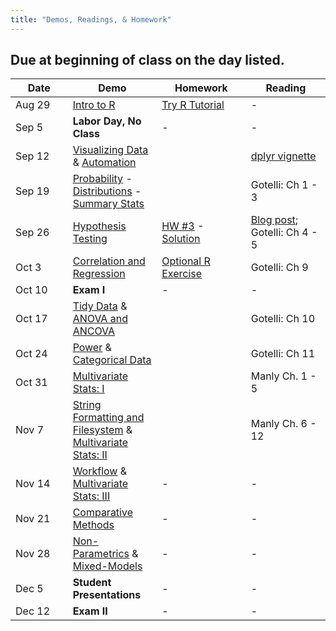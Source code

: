```yaml
---
title: "Demos, Readings, & Homework" 
---
```


## Due at beginning of class on the day listed. 


Date  | Demo | Homework  | Reading 
------ | ---------  | --------- | -------- 
Aug 29 | [Intro to R](intro_to_R.html) | [Try R Tutorial](http://tryr.codeschool.com) | - 
Sep 5 | **Labor Day, No Class** | - | - 
Sep 12 | [Visualizing Data](visualization.html) & [Automation](automation.html) | | [dplyr vignette](http://cran.rstudio.com/web/packages/dplyr/vignettes/introduction.html) | - 
Sep 19|  [Probability](probability.html) - [Distributions](distributions.html) - [Summary Stats](summary_stats.html) | | Gotelli: Ch 1 - 3 | -
Sep 26 | [Hypothesis Testing](hypothesis_testing.html) | [HW #3](homework_assignment_3.html) - [Solution](homework_solutions/HW_3_solution.html)  | [Blog post](https://oikosjournal.wordpress.com/2011/10/11/frequentist-vs-bayesian-statistics-resources-to-help-you-choose/); Gotelli: Ch 4 - 5 | -
Oct 3 | [Correlation and Regression](regression.html) |  [Optional R Exercise](R_Skills_Practice.html) | Gotelli: Ch 9  | 
Oct 10| **Exam I** | - | - | - 
Oct 17 |  [Tidy Data](tidyR.html) & [ANOVA and ANCOVA](ANOVA.html) |   | Gotelli: Ch 10  | 
Oct 24 |  [Power](power_analysis.html) & [Categorical Data](categorical_data.html) |  | Gotelli: Ch 11 |
Oct 31 | [Multivariate Stats: I](Multivariate_I.html) |   | Manly Ch. 1 - 5 | - | - | - 
Nov 7 | [String Formatting and Filesystem](String_Formatting_Filesystem.html) & [Multivariate Stats: II](Multivariate_II.html) |  | Manly Ch. 6 - 12
Nov 14 |  [Workflow](workflow.html) & [Multivariate Stats: III](Multivariate_III.html) | - | - | - 
Nov	21 | [Comparative Methods](comparative_methods.html) | - | - | - 
Nov 28 | [Non-Parametrics](nonparametrics.html) & [Mixed-Models](mixed_models.html) | - | - | - 
Dec 5 | **Student Presentations** | - | - 
Dec 12 | **Exam II** | - | - | - 
